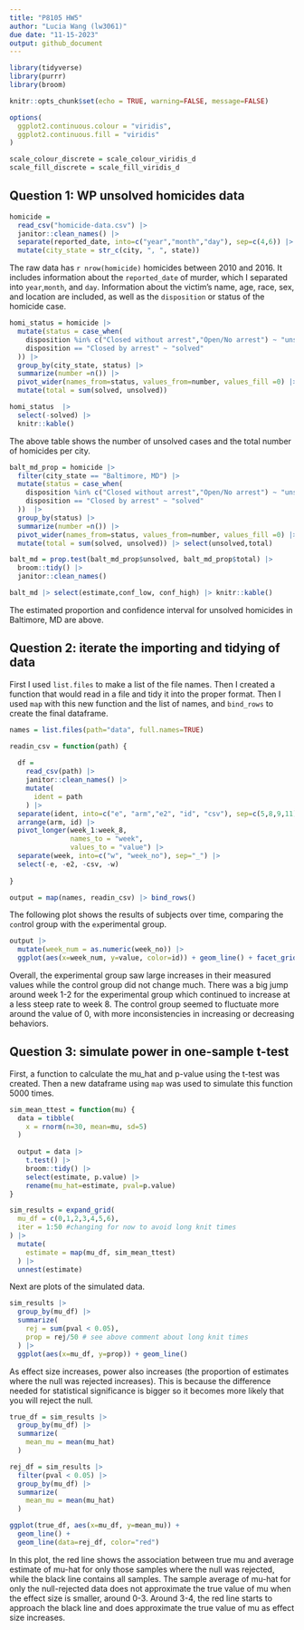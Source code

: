 ```yaml
---
title: "P8105 HW5"
author: "Lucia Wang (lw3061)"
due date: "11-15-2023"
output: github_document
---
```


```r
library(tidyverse)
library(purrr)
library(broom)

knitr::opts_chunk$set(echo = TRUE, warning=FALSE, message=FALSE)

options(
  ggplot2.continuous.colour = "viridis",
  ggplot2.continuous.fill = "viridis"
)

scale_colour_discrete = scale_colour_viridis_d
scale_fill_discrete = scale_fill_viridis_d
```

## Question 1: WP unsolved homicides data
```r
homicide = 
  read_csv("homicide-data.csv") |> 
  janitor::clean_names() |>
  separate(reported_date, into=c("year","month","day"), sep=c(4,6)) |>
  mutate(city_state = str_c(city, ", ", state))
```

The raw data has `r nrow(homicide)` homicides between 2010 and 2016. It includes information about the `reported_date` of murder, which I separated into `year`,`month`, and `day`. Information about the victim's name, age, race, sex, and location are included, as well as the `disposition` or status of the homicide case. 

```r
homi_status = homicide |> 
  mutate(status = case_when(
    disposition %in% c("Closed without arrest","Open/No arrest") ~ "unsolved",
    disposition == "Closed by arrest" ~ "solved"
  )) |>
  group_by(city_state, status) |> 
  summarize(number =n()) |>
  pivot_wider(names_from=status, values_from=number, values_fill =0) |>
  mutate(total = sum(solved, unsolved))

homi_status  |>
  select(-solved) |>
  knitr::kable()
```
The above table shows the number of unsolved cases and the total number of homicides per city. 

```r
balt_md_prop = homicide |>
  filter(city_state == "Baltimore, MD") |>
  mutate(status = case_when(
    disposition %in% c("Closed without arrest","Open/No arrest") ~ "unsolved",
    disposition == "Closed by arrest" ~ "solved"
  ))  |>
  group_by(status) |> 
  summarize(number =n()) |>
  pivot_wider(names_from=status, values_from=number, values_fill =0) |>
  mutate(total = sum(solved, unsolved)) |> select(unsolved,total)

balt_md = prop.test(balt_md_prop$unsolved, balt_md_prop$total) |>
  broom::tidy() |>
  janitor::clean_names()

balt_md |> select(estimate,conf_low, conf_high) |> knitr::kable()

```
The estimated proportion and confidence interval for unsolved homicides in Baltimore, MD are above.


## Question 2: iterate the importing and tidying of data
First I used `list.files` to make a list of the file names. Then I created a function that would read in a file and tidy it into the proper format. Then I used `map` with this new function and the list of names, and `bind_rows` to create the final dataframe.
```r
names = list.files(path="data", full.names=TRUE)

readin_csv = function(path) {
  
  df =
    read_csv(path) |>
    janitor::clean_names() |>
    mutate(
      ident = path
    ) |>
  separate(ident, into=c("e", "arm","e2", "id", "csv"), sep=c(5,8,9,11)) |>
  arrange(arm, id) |>
  pivot_longer(week_1:week_8,
               names_to = "week",
               values_to = "value") |>
  separate(week, into=c("w", "week_no"), sep="_") |> 
  select(-e, -e2, -csv, -w)
  
}

output = map(names, readin_csv) |> bind_rows()

```

The following plot shows the results of subjects over time, comparing the `con`trol group with the `ex`perimental group.
```r
output |>
  mutate(week_num = as.numeric(week_no)) |>
  ggplot(aes(x=week_num, y=value, color=id)) + geom_line() + facet_grid(~arm)
```

Overall, the experimental group saw large increases in their measured values while the control group did not change much. There was a big jump around week 1-2 for the experimental group which continued to increase at a less steep rate to week 8. The control group seemed to fluctuate more around the value of 0, with more inconsistencies in increasing or decreasing behaviors. 

## Question 3: simulate power in one-sample t-test
First, a function to calculate the mu_hat and p-value using the t-test was created. Then a new dataframe using `map` was used to simulate this function 5000 times.
```r
sim_mean_ttest = function(mu) {
  data = tibble(
    x = rnorm(n=30, mean=mu, sd=5)
  )
  
  output = data |> 
    t.test() |> 
    broom::tidy() |>
    select(estimate, p.value) |>
    rename(mu_hat=estimate, pval=p.value)
}

sim_results = expand_grid(
  mu_df = c(0,1,2,3,4,5,6),
  iter = 1:50 #changing for now to avoid long knit times
) |>
  mutate(
    estimate = map(mu_df, sim_mean_ttest)
  ) |>
  unnest(estimate)
```

Next are plots of the simulated data.
```r
sim_results |>
  group_by(mu_df) |>
  summarize(
    rej = sum(pval < 0.05),
    prop = rej/50 # see above comment about long knit times
  ) |>
  ggplot(aes(x=mu_df, y=prop)) + geom_line()
```

As effect size increases, power also increases (the proportion of estimates where the null was rejected increases). This is because the difference needed for statistical significance is bigger so it becomes more likely that you will reject the null. 

```r
true_df = sim_results |>
  group_by(mu_df) |>
  summarize(
    mean_mu = mean(mu_hat)
  )

rej_df = sim_results |>
  filter(pval < 0.05) |>
  group_by(mu_df) |>
  summarize(
    mean_mu = mean(mu_hat)
  )

ggplot(true_df, aes(x=mu_df, y=mean_mu)) + 
  geom_line() +
  geom_line(data=rej_df, color="red")
```
In this plot, the red line shows the association between true mu and average estimate of mu-hat for only those samples where the null was rejected, while the black line contains all samples. The sample average of mu-hat for only the null-rejected data does not approximate the true value of mu when the effect size is smaller, around 0-3. Around 3-4, the red line starts to approach the black line and does approximate the true value of mu as effect size increases.

